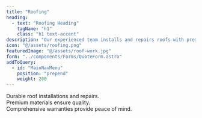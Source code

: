 ```yaml
---
title: "Roofing"
heading: 
  - text: "Roofing Heading"
    tagName: "h1"
    class: "h1 text-accent"
description: "Our experienced team installs and repairs roofs with premium materials—impact-resistant shingles, galvanized flashing, and quality underlayment—to deliver lasting protection, all backed by a 50-year warranty."
icon: "@/assets/roofing.png"
featuredImage: "@/assets/roof-work.jpg"
form: "../components/Forms/QuoteForm.astro"
addToQuery:
  - id: "MainNavMenu"
    position: "prepend"
    weight: 200
---
```

Durable roof installations and repairs.  
Premium materials ensure quality.  
Comprehensive warranties provide peace of mind.  
